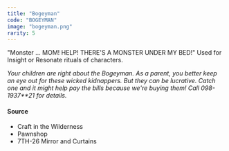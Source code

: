 ```yaml
---
title: "Bogeyman"
code: "BOGEYMAN"
image: "bogeyman.png"
rarity: 5
---
```


"Monster ... MOM! HELP! THERE'S A MONSTER UNDER MY BED!" Used for Insight or Resonate rituals of characters.

_Your children are right about the Bogeyman. As a parent, you better keep an eye out for these wicked kidnappers. But they can be lucrative. Catch one and it might help pay the bills because we're buying them! Call 098-1937\*\*21 for details._

#### Source

- Craft in the Wilderness
- Pawnshop
- 7TH-26 Mirror and Curtains
